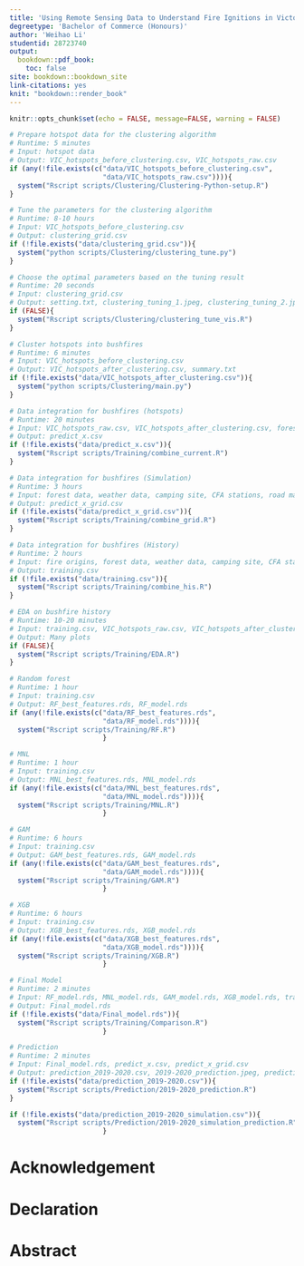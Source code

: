 ```yaml
---
title: 'Using Remote Sensing Data to Understand Fire Ignitions in Victoria During the 2019-2020 Australian Bushfire Season'
degreetype: 'Bachelor of Commerce (Honours)'
author: 'Weihao Li'
studentid: 28723740
output: 
  bookdown::pdf_book:
    toc: false
site: bookdown::bookdown_site
link-citations: yes
knit: "bookdown::render_book"
---
```


<!-- 
Edit these lines as appropriate.
The actual thesis content is in several Rmd files.

You'll need to edit the _bookdown.yml file to set the order in which you'd like them to appear. 

If you have specific LaTeX packages to add, put them in monashthesis.tex.

You will need to ensure you have installed the knitr and bookdown packages for R.

You will also need LaTeX installed on your computer.
-->

```r
knitr::opts_chunk$set(echo = FALSE, message=FALSE, warning = FALSE)
```

```r
# Prepare hotspot data for the clustering algorithm
# Runtime: 5 minutes
# Input: hotspot data
# Output: VIC_hotspots_before_clustering.csv, VIC_hotspots_raw.csv
if (any(!file.exists(c("data/VIC_hotspots_before_clustering.csv", 
                       "data/VIC_hotspots_raw.csv")))){
  system("Rscript scripts/Clustering/Clustering-Python-setup.R")
} 
```


```r
# Tune the parameters for the clustering algorithm
# Runtime: 8-10 hours
# Input: VIC_hotspots_before_clustering.csv
# Output: clustering_grid.csv
if (!file.exists("data/clustering_grid.csv")){
  system("python scripts/Clustering/clustering_tune.py")
} 
```


```r
# Choose the optimal parameters based on the tuning result
# Runtime: 20 seconds
# Input: clustering_grid.csv
# Output: setting.txt, clustering_tuning_1.jpeg, clustering_tuning_2.jpeg
if (FALSE){
  system("Rscript scripts/Clustering/clustering_tune_vis.R")
}
```


```r
# Cluster hotspots into bushfires
# Runtime: 6 minutes
# Input: VIC_hotspots_before_clustering.csv
# Output: VIC_hotspots_after_clustering.csv, summary.txt
if (!file.exists("data/VIC_hotspots_after_clustering.csv")){
  system("python scripts/Clustering/main.py")
}
```

```r
# Data integration for bushfires (hotspots)
# Runtime: 20 minutes
# Input: VIC_hotspots_raw.csv, VIC_hotspots_after_clustering.csv, forest data, weather data, camping site, CFA stations, road map
# Output: predict_x.csv
if (!file.exists("data/predict_x.csv")){
  system("Rscript scripts/Training/combine_current.R")
}
```

```r
# Data integration for bushfires (Simulation)
# Runtime: 3 hours
# Input: forest data, weather data, camping site, CFA stations, road map
# Output: predict_x_grid.csv
if (!file.exists("data/predict_x_grid.csv")){
  system("Rscript scripts/Training/combine_grid.R")
}
```


```r
# Data integration for bushfires (History)
# Runtime: 2 hours
# Input: fire origins, forest data, weather data, camping site, CFA stations, road map
# Output: training.csv
if (!file.exists("data/training.csv")){
  system("Rscript scripts/Training/combine_his.R")
}
```

```r
# EDA on bushfire history
# Runtime: 10-20 minutes
# Input: training.csv, VIC_hotspots_raw.csv, VIC_hotspots_after_clustering.csv
# Output: Many plots
if (FALSE){
  system("Rscript scripts/Training/EDA.R")
}

```

```r
# Random forest
# Runtime: 1 hour
# Input: training.csv
# Output: RF_best_features.rds, RF_model.rds
if (any(!file.exists(c("data/RF_best_features.rds", 
                       "data/RF_model.rds")))){
  system("Rscript scripts/Training/RF.R")
                       }
```

```r
# MNL
# Runtime: 1 hour
# Input: training.csv
# Output: MNL_best_features.rds, MNL_model.rds
if (any(!file.exists(c("data/MNL_best_features.rds", 
                       "data/MNL_model.rds")))){
  system("Rscript scripts/Training/MNL.R")
                       }
```

```r
# GAM
# Runtime: 6 hours
# Input: training.csv
# Output: GAM_best_features.rds, GAM_model.rds
if (any(!file.exists(c("data/GAM_best_features.rds", 
                       "data/GAM_model.rds")))){
  system("Rscript scripts/Training/GAM.R")
                       }
```

```r
# XGB
# Runtime: 6 hours
# Input: training.csv
# Output: XGB_best_features.rds, XGB_model.rds
if (any(!file.exists(c("data/XGB_best_features.rds", 
                       "data/XGB_model.rds")))){
  system("Rscript scripts/Training/XGB.R")
                       }
```

```r
# Final Model
# Runtime: 2 minutes
# Input: RF_model.rds, MNL_model.rds, GAM_model.rds, XGB_model.rds, training.csv, RF_best_features.rds
# Output: Final_model.rds
if (!file.exists("data/Final_model.rds")){
  system("Rscript scripts/Training/Comparison.R")
                       }
```

```r
# Prediction
# Runtime: 2 minutes
# Input: Final_model.rds, predict_x.csv, predict_x_grid.csv
# Output: prediction_2019-2020.csv, 2019-2020_prediction.jpeg, prediction_2019-2020_simulation.csv
if (!file.exists("data/prediction_2019-2020.csv")){
  system("Rscript scripts/Prediction/2019-2020_prediction.R")
}

if (!file.exists("data/prediction_2019-2020_simulation.csv")){
  system("Rscript scripts/Prediction/2019-2020_simulation_prediction.R")
                       }
```

# Acknowledgement {-}

# Declaration {-}

# Abstract {-}

\tableofcontents
